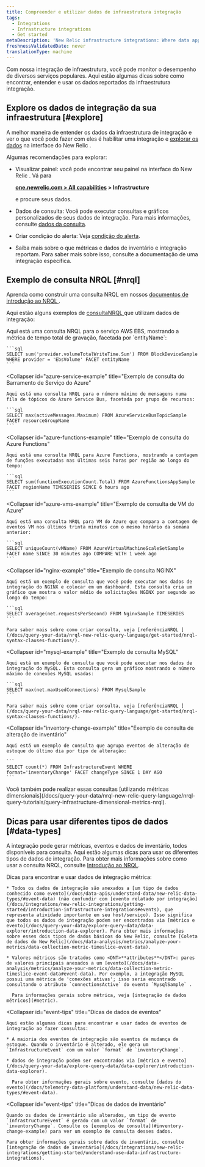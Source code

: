 ```yaml
---
title: Compreender e utilizar dados de infraestrutura integração
tags:
  - Integrations
  - Infrastructure integrations
  - Get started
metaDescription: 'New Relic infrastructure integrations: Where data appears in New Relic UI, how data is structured, and tips on how to use the data.'
freshnessValidatedDate: never
translationType: machine
---
```


Com nossa integração de infraestrutura, você pode monitor o desempenho de diversos serviços populares. Aqui estão algumas dicas sobre como encontrar, entender e usar os dados reportados da infraestrutura integração.

## Explore os dados de integração da sua infraestrutura [#explore]

A melhor maneira de entender os dados da infraestrutura de integração e ver o que você pode fazer com eles é habilitar uma integração e [explorar os dados](/docs/query-your-data/explore-query-data/data-explorer/introduction-data-explorer) na interface do New Relic .

Algumas recomendações para explorar:

* Visualizar painel: você pode encontrar seu painel na interface do New Relic . Vá para

  <DNT>**[one.newrelic.com > All capabilities](https://one.newrelic.com/all-capabilities) > Infrastructure**</DNT>

  e procure seus dados.

* Dados de consulta: Você pode executar consultas e gráficos personalizados de seus dados de integração. Para mais informações, consulte [dados da consulta](/docs/using-new-relic/data/understand-data/query-new-relic-data).

* Criar condição do alerta: Veja [condição do alerta](#alerts).

* Saiba mais sobre o que métricas e dados de inventário e integração reportam. Para saber mais sobre isso, consulte a documentação de uma integração específica.

## Exemplo de consulta NRQL [#nrql]

Aprenda como construir uma consulta NRQL em nossos [documentos de introdução ao NRQL ](/docs/insights/nrql-new-relic-query-language/using-nrql/introduction-nrql).

Aqui estão alguns exemplos de [consultaNRQL ](/docs/insights/nrql-new-relic-query-language/using-nrql/introduction-nrql)que utilizam dados de integração:

<CollapserGroup id="query-examples">
  <Collapser
    id="aws-ebs-example"
    title="Exemplo de consulta AWS EBS"
  >
    Aqui está uma consulta NRQL para o serviço AWS EBS, mostrando a métrica de tempo total de gravação, facetada por `entityName`:

    ```sql
    SELECT sum('provider.volumeTotalWriteTime.Sum') FROM BlockDeviceSample WHERE provider = 'EbsVolume' FACET entityName
    ```
  </Collapser>

  <Collapser
    id="azure-service-example"
    title="Exemplo de consulta do Barramento de Serviço do Azure"
  >
    Aqui está uma consulta NRQL para o número máximo de mensagens numa fila de tópicos do Azure Service Bus, facetada por grupo de recursos:

    ```sql
    SELECT max(activeMessages.Maximum) FROM AzureServiceBusTopicSample FACET resourceGroupName
    ```
  </Collapser>

  <Collapser
    id="azure-functions-example"
    title="Exemplo de consulta do Azure Functions"
  >
    Aqui está uma consulta NRQL para Azure Functions, mostrando a contagem de funções executadas nas últimas seis horas por região ao longo do tempo:

    ```sql
    SELECT sum(functionExecutionCount.Total) FROM AzureFunctionsAppSample FACET regionName TIMESERIES SINCE 6 hours ago
    ```
  </Collapser>

  <Collapser
    id="azure-vms-example"
    title="Exemplo de consulta de VM do Azure"
  >
    Aqui está uma consulta NRQL para VM do Azure que compara a contagem de eventos VM nos últimos trinta minutos com o mesmo horário da semana anterior:

    ```sql
    SELECT uniqueCount(vMName) FROM AzureVirtualMachineScaleSetSample FACET name SINCE 30 minutes ago COMPARE WITH 1 week ago
    ```
  </Collapser>

  <Collapser
    id="nginx-example"
    title="Exemplo de consulta NGINX"
  >
    Aqui está um exemplo de consulta que você pode executar nos dados de integração do NGINX e colocar em um dashboard. Esta consulta cria um gráfico que mostra o valor médio de solicitações NGINX por segundo ao longo do tempo:

    ```sql
    SELECT average(net.requestsPerSecond) FROM NginxSample TIMESERIES
    ```

    Para saber mais sobre como criar consulta, veja [referênciaNRQL ](/docs/query-your-data/nrql-new-relic-query-language/get-started/nrql-syntax-clauses-functions/).
  </Collapser>

  <Collapser
    id="mysql-example"
    title="Exemplo de consulta MySQL"
  >
    Aqui está um exemplo de consulta que você pode executar nos dados de integração do MySQL. Esta consulta gera um gráfico mostrando o número máximo de conexões MySQL usadas:

    ```sql
    SELECT max(net.maxUsedConnections) FROM MysqlSample
    ```

    Para saber mais sobre como criar consulta, veja [referênciaNRQL ](/docs/query-your-data/nrql-new-relic-query-language/get-started/nrql-syntax-clauses-functions/).
  </Collapser>

  <Collapser
    id="inventory-change-example"
    title="Exemplo de consulta de alteração de inventário"
  >
    Aqui está um exemplo de consulta que agrupa eventos de alteração de estoque do último dia por tipo de alteração:

    ```
    SELECT count(*) FROM InfrastructureEvent WHERE format='inventoryChange' FACET changeType SINCE 1 DAY AGO
    ```
  </Collapser>
</CollapserGroup>

<Callout variant="tip">
  Você também pode realizar essas consultas [utilizando métricas dimensionais](/docs/query-your-data/nrql-new-relic-query-language/nrql-query-tutorials/query-infrastructure-dimensional-metrics-nrql).
</Callout>

## Dicas para usar diferentes tipos de dados [#data-types]

A integração pode gerar métricas, eventos e dados de inventário, todos disponíveis para consulta. Aqui estão algumas dicas para usar os diferentes tipos de dados de integração. Para obter mais informações sobre como usar a consulta NRQL, consulte [Introdução ao NRQL](/docs/insights/nrql-new-relic-query-language/using-nrql/introduction-nrql).

<CollapserGroup>
  <Collapser
    id="metric-tips"
    title="Dicas de dados métricos"
  >
    Dicas para encontrar e usar dados de integração métrica:

    * Todos os dados de integração são anexados a [um tipo de dados conhecido como evento](/docs/data-apis/understand-data/new-relic-data-types/#event-data) (não confundir com [evento relatado por integração](/docs/integrations/new-relic-integrations/getting-started/introduction-infrastructure-integrations#events), que representa atividade importante em seu host/serviço). Isso significa que todos os dados de integração podem ser encontrados via [métrica e evento](/docs/query-your-data/explore-query-data/data-explorer/introduction-data-explorer). Para obter mais informações sobre esses dois tipos de dados básicos do New Relic, consulte [Coleta de dados do New Relic](/docs/data-analysis/metrics/analyze-your-metrics/data-collection-metric-timeslice-event-data).

    * Valores métricos são tratados como <DNT>**attributes**</DNT>: pares de valores principais anexados a um [evento](/docs/data-analysis/metrics/analyze-your-metrics/data-collection-metric-timeslice-event-data#event-data). Por exemplo, a integração MySQL possui uma métrica de 'conexões ativas'; isso seria encontrado consultando o atributo `connectionsActive` do evento `MysqlSample` .

      Para informações gerais sobre métrica, veja [integração de dados métricos](#metric).
  </Collapser>

  <Collapser
    id="event-tips"
    title="Dicas de dados de eventos"
  >
    Aqui estão algumas dicas para encontrar e usar dados de eventos de integração ao fazer consultas:

    * A maioria dos eventos de integração são eventos de mudança de estoque. Quando o inventário é alterado, ele gera um `InfrastructureEvent` com um valor `format` de `inventoryChange`.

    * dados de integração podem ser encontrados via [métrica e evento](/docs/query-your-data/explore-query-data/data-explorer/introduction-data-explorer).

      Para obter informações gerais sobre evento, consulte [dados do evento](/docs/telemetry-data-platform/understand-data/new-relic-data-types/#event-data).
  </Collapser>

  <Collapser
    id="event-tips"
    title="Dicas de dados de inventário"
  >
    Quando os dados de inventário são alterados, um tipo de evento `InfrastructureEvent` é gerado com um valor `format` de `inventoryChange`. Consulte os [exemplos de consulta](#inventory-change-example) para ver um exemplo de consulta desses dados.

    Para obter informações gerais sobre dados de inventário, consulte [integração de dados de inventário](/docs/integrations/new-relic-integrations/getting-started/understand-use-data-infrastructure-integrations).
  </Collapser>
</CollapserGroup>